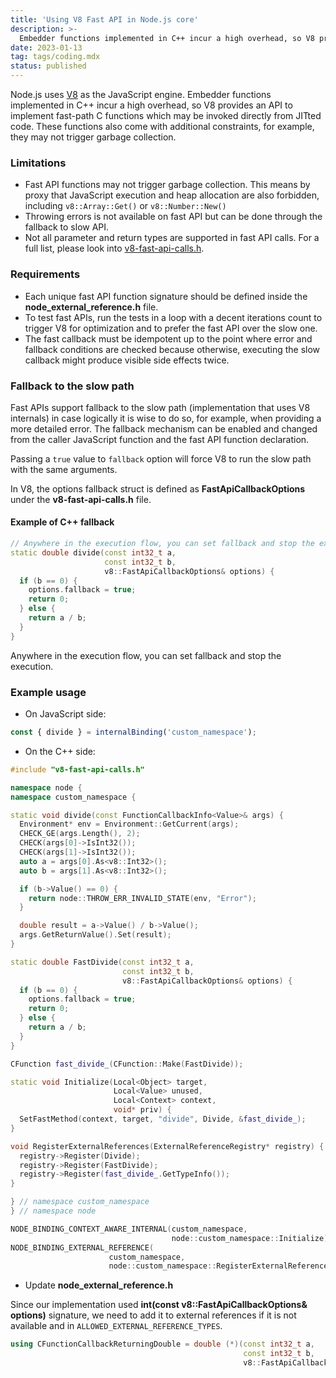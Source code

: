 ```yaml
---
title: 'Using V8 Fast API in Node.js core'
description: >-
  Embedder functions implemented in C++ incur a high overhead, so V8 provides an API to implement fast-path C functions which may be invoked directly from JITted code.
date: 2023-01-13
tag: tags/coding.mdx
status: published
---
```


Node.js uses [V8](https://github.com/v8/v8) as the JavaScript engine. Embedder functions implemented in C++ incur a high overhead, so V8 provides an API to implement fast-path C functions which may be invoked directly from JITted code. These functions also come with additional constraints, for example, they may not trigger garbage collection.

### Limitations

* Fast API functions may not trigger garbage collection. This means by proxy that JavaScript execution and heap allocation are also forbidden, including `v8::Array::Get()` or `v8::Number::New()`
* Throwing errors is not available on fast API but can be done through the fallback to slow API.
* Not all parameter and return types are supported in fast API calls. For a full list, please look into [v8-fast-api-calls.h](https://source.chromium.org/chromium/chromium/src/+/main:v8/include/v8-fast-api-calls.h).

### Requirements

* Each unique fast API function signature should be defined inside the **node\_external\_reference.h** file.
* To test fast APIs, run the tests in a loop with a decent iterations count to trigger V8 for optimization and to prefer the fast API over the slow one.
* The fast callback must be idempotent up to the point where error and fallback conditions are checked because otherwise, executing the slow callback might produce visible side effects twice.

### Fallback to the slow path

Fast APIs support fallback to the slow path (implementation that uses V8 internals) in case logically it is wise to do so, for example, when providing a more detailed error. The fallback mechanism can be enabled and changed from the caller JavaScript function and the fast API function declaration.

Passing a `true` value to `fallback` option will force V8 to run the slow path with the same arguments.

In V8, the options fallback struct is defined as **FastApiCallbackOptions** under the **v8-fast-api-calls.h** file.

#### Example of C++ fallback

```cpp
// Anywhere in the execution flow, you can set fallback and stop the execution.
static double divide(const int32_t a,
                     const int32_t b,
                     v8::FastApiCallbackOptions& options) {
  if (b == 0) {
    options.fallback = true;
    return 0;
  } else {
    return a / b;
  }
}
```

Anywhere in the execution flow, you can set fallback and stop the execution.

### Example usage

* On JavaScript side:

```js title="Example usage of a javascript user-land function"
const { divide } = internalBinding('custom_namespace');
```



* On the C++ side:

```cpp title="Example module declaration in C++ with V8"
#include "v8-fast-api-calls.h"

namespace node {
namespace custom_namespace {

static void divide(const FunctionCallbackInfo<Value>& args) {
  Environment* env = Environment::GetCurrent(args);
  CHECK_GE(args.Length(), 2);
  CHECK(args[0]->IsInt32());
  CHECK(args[1]->IsInt32());
  auto a = args[0].As<v8::Int32>();
  auto b = args[1].As<v8::Int32>();

  if (b->Value() == 0) {
    return node::THROW_ERR_INVALID_STATE(env, "Error");
  }

  double result = a->Value() / b->Value();
  args.GetReturnValue().Set(result);
}

static double FastDivide(const int32_t a,
                         const int32_t b,
                         v8::FastApiCallbackOptions& options) {
  if (b == 0) {
    options.fallback = true;
    return 0;
  } else {
    return a / b;
  }
}

CFunction fast_divide_(CFunction::Make(FastDivide));

static void Initialize(Local<Object> target,
                       Local<Value> unused,
                       Local<Context> context,
                       void* priv) {
  SetFastMethod(context, target, "divide", Divide, &fast_divide_);
}

void RegisterExternalReferences(ExternalReferenceRegistry* registry) {
  registry->Register(Divide);
  registry->Register(FastDivide);
  registry->Register(fast_divide_.GetTypeInfo());
}

} // namespace custom_namespace
} // namespace node

NODE_BINDING_CONTEXT_AWARE_INTERNAL(custom_namespace,
                                    node::custom_namespace::Initialize);
NODE_BINDING_EXTERNAL_REFERENCE(
                      custom_namespace,
                      node::custom_namespace::RegisterExternalReferences);
```

* Update **node\_external\_reference.h**

Since our implementation used **int(const v8::FastApiCallbackOptions& options)** signature, we need to add it to external references if it is not available and in `ALLOWED_EXTERNAL_REFERENCE_TYPES`.

```cpp title="Example external reference declaration"
using CFunctionCallbackReturningDouble = double (*)(const int32_t a,
                                                    const int32_t b,
                                                    v8::FastApiCallbackOptions& options);
```
